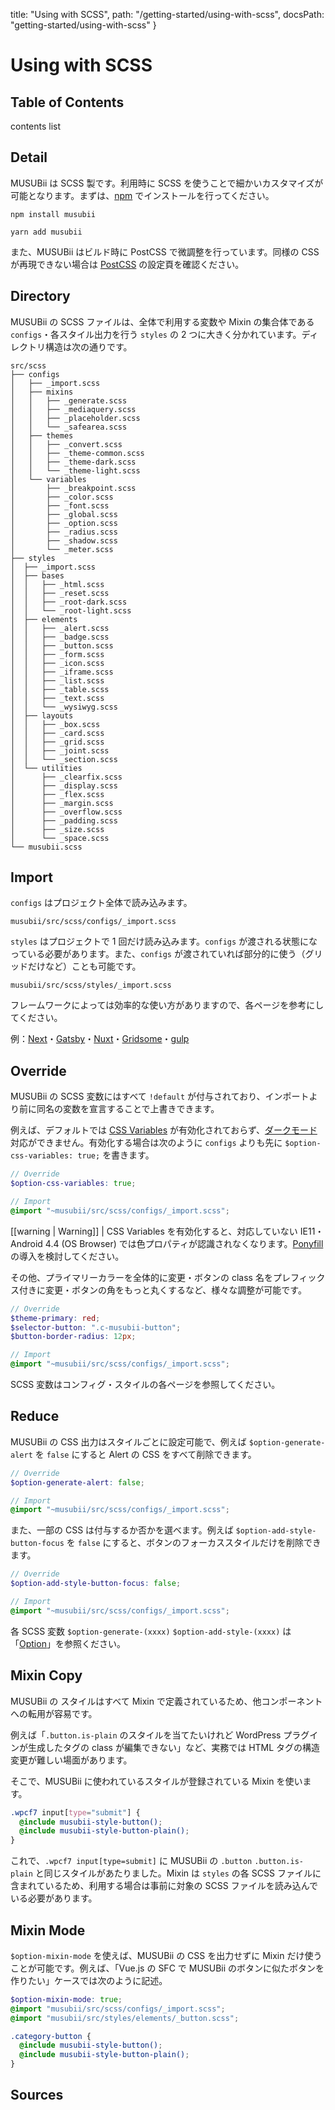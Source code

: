   title: "Using with SCSS",
  path: "/getting-started/using-with-scss",
  docsPath: "getting-started/using-with-scss"
}


# Using with SCSS

## Table of Contents

contents list

## Detail

MUSUBii は SCSS 製です。利用時に SCSS を使うことで細かいカスタマイズが可能となります。まずは、[npm](/installation/npm) でインストールを行ってください。

```
npm install musubii
```

```
yarn add musubii
```

また、MUSUBii はビルド時に PostCSS で微調整を行っています。同様の CSS が再現できない場合は [PostCSS](/getting-started/using-with-postcss) の設定頁を確認ください。

## Directory

MUSUBii の SCSS ファイルは、全体で利用する変数や Mixin の集合体である `configs`・各スタイル出力を行う `styles` の 2 つに大きく分かれています。ディレクトリ構造は次の通りです。

```
src/scss
├── configs
│   ├── _import.scss
│   ├── mixins
│   │   ├── _generate.scss
│   │   ├── _mediaquery.scss
│   │   ├── _placeholder.scss
│   │   └── _safearea.scss
│   ├── themes
│   │   ├── _convert.scss
│   │   ├── _theme-common.scss
│   │   ├── _theme-dark.scss
│   │   └── _theme-light.scss
│   └── variables
│       ├── _breakpoint.scss
│       ├── _color.scss
│       ├── _font.scss
│       ├── _global.scss
│       ├── _option.scss
│       ├── _radius.scss
│       ├── _shadow.scss
│       └── _meter.scss
├── styles
│  ├── _import.scss
│  ├── bases
│  │   ├── _html.scss
│  │   ├── _reset.scss
│  │   ├── _root-dark.scss
│  │   └── _root-light.scss
│  ├── elements
│  │   ├── _alert.scss
│  │   ├── _badge.scss
│  │   ├── _button.scss
│  │   ├── _form.scss
│  │   ├── _icon.scss
│  │   ├── _iframe.scss
│  │   ├── _list.scss
│  │   ├── _table.scss
│  │   ├── _text.scss
│  │   └── _wysiwyg.scss
│  ├── layouts
│  │   ├── _box.scss
│  │   ├── _card.scss
│  │   ├── _grid.scss
│  │   ├── _joint.scss
│  │   └── _section.scss
│  └── utilities
│      ├── _clearfix.scss
│      ├── _display.scss
│      ├── _flex.scss
│      ├── _margin.scss
│      ├── _overflow.scss
│      ├── _padding.scss
│      ├── _size.scss
│      └── _space.scss
└── musubii.scss
```

## Import

`configs` はプロジェクト全体で読み込みます。

```
musubii/src/scss/configs/_import.scss
```

`styles` はプロジェクトで 1 回だけ読み込みます。`configs` が渡される状態になっている必要があります。また、`configs` が渡されていれば部分的に使う（グリッドだけなど）ことも可能です。

```
musubii/src/scss/styles/_import.scss
```

フレームワークによっては効率的な使い方がありますので、各ページを参考にしてください。

例：[Next](/installation/next)・[Gatsby](/installation/gatsby)・[Nuxt](/installation/nuxt)・[Gridsome](/installation/gridsome)・[gulp](/installation/gulp)

## Override

MUSUBii の SCSS 変数にはすべて `!default` が付与されており、インポートより前に同名の変数を宣言することで上書きできます。

例えば、デフォルトでは [CSS Variables](/getting-started/css-variables) が有効化されておらず、[ダークモード](/getting-started/dark-mode)対応ができません。有効化する場合は次のように `configs` よりも先に `$option-css-variables: true;` を書きます。

```scss
// Override
$option-css-variables: true;

// Import
@import "~musubii/src/scss/configs/_import.scss";
```

[[warning | Warning]]
| CSS Variables を有効化すると、対応していない IE11・Android 4.4 (OS Browser) では色プロパティが認識されなくなります。[Ponyfill](/getting-started/css-variables#ponyfill) の導入を検討してください。

その他、プライマリーカラーを全体的に変更・ボタンの class 名をプレフィックス付きに変更・ボタンの角をもっと丸くするなど、様々な調整が可能です。

```scss
// Override
$theme-primary: red;
$selector-button: ".c-musubii-button";
$button-border-radius: 12px;

// Import
@import "~musubii/src/scss/configs/_import.scss";
```

SCSS 変数はコンフィグ・スタイルの各ページを参照してください。

## Reduce

MUSUBii の CSS 出力はスタイルごとに設定可能で、例えば `$option-generate-alert` を `false` にすると Alert の CSS をすべて削除できます。

```scss
// Override
$option-generate-alert: false;

// Import
@import "~musubii/src/scss/configs/_import.scss";
```

また、一部の CSS は付与するか否かを選べます。例えば `$option-add-style-button-focus` を `false` にすると、ボタンのフォーカススタイルだけを削除できます。

```scss
// Override
$option-add-style-button-focus: false;

// Import
@import "~musubii/src/scss/configs/_import.scss";
```

各 SCSS 変数 `$option-generate-(xxxx)` `$option-add-style-(xxxx)` は「[Option](/configs/variables/option)」を参照ください。

## Mixin Copy

MUSUBii の スタイルはすべて Mixin で定義されているため、他コンポーネントへの転用が容易です。

例えば「`.button.is-plain` のスタイルを当てたいけれど WordPress プラグインが生成したタグの class が編集できない」など、実務では HTML タグの構造変更が難しい場面があります。

そこで、MUSUBii に使われているスタイルが登録されている Mixin を使います。

```scss
.wpcf7 input[type="submit"] {
  @include musubii-style-button();
  @include musubii-style-button-plain();
}
```

これで、`.wpcf7 input[type=submit]` に MUSUBii の `.button` `.button.is-plain` と同じスタイルがあたりました。Mixin は `styles` の各 SCSS ファイルに含まれているため、利用する場合は事前に対象の SCSS ファイルを読み込んでいる必要があります。

## Mixin Mode

`$option-mixin-mode` を使えば、MUSUBii の CSS を出力せずに Mixin だけ使うことが可能です。例えば、「Vue.js の SFC で MUSUBii のボタンに似たボタンを作りたい」ケースでは次のように記述。

```scss
$option-mixin-mode: true;
@import "musubii/src/scss/configs/_import.scss";
@import "musubii/src/styles/elements/_button.scss";

.category-button {
  @include musubii-style-button();
  @include musubii-style-button-plain();
}
```

## Sources

<PreviewSources title={meta.title} docsPath={meta.docsPath} />
